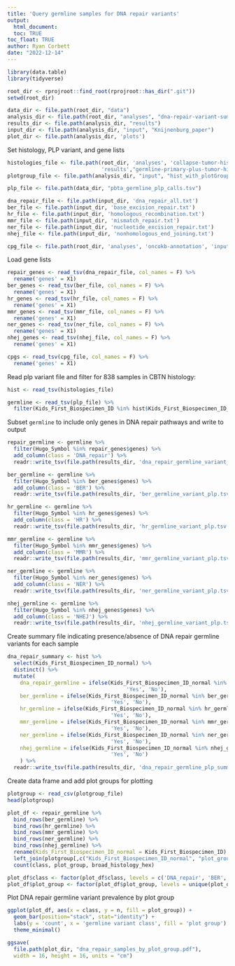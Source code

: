 ```yaml
---
title: 'Query germline samples for DNA repair variants'
output: 
  html_document:
  toc: TRUE
toc_float: TRUE
author: Ryan Corbett
date: "2022-12-14"
---
```

  
```r
library(data.table)
library(tidyverse)

root_dir <- rprojroot::find_root(rprojroot::has_dir(".git"))
setwd(root_dir)

data_dir <- file.path(root_dir, "data")
analysis_dir <- file.path(root_dir, "analyses", "dna-repair-variant-summary")
results_dir <- file.path(analysis_dir, "results")
input_dir <- file.path(analysis_dir, "input", "Knijnenburg_paper")
plot_dir <- file.path(analysis_dir, 'plots')
```

Set histology, PLP variant, and gene lists

```r
histologies_file <- file.path(root_dir, 'analyses', 'collapse-tumor-histologies',
                              'results',"germline-primary-plus-tumor-histologies-CBTN-dx.tsv")
plotgroup_file <- file.path(analysis_dir, "input", "hist_with_plotGroup.csv")

plp_file <- file.path(data_dir, "pbta_germline_plp_calls.tsv")

dna_repair_file <- file.path(input_dir, 'dna_repair_all.txt')
ber_file <- file.path(input_dir, 'base_excision_repair.txt')
hr_file <- file.path(input_dir, 'homologous_recombination.txt')
mmr_file <- file.path(input_dir, 'mismatch_repair.txt')
ner_file <- file.path(input_dir, 'nucleotide_excision_repair.txt')
nhej_file <- file.path(input_dir, 'nonhomologous_end_joining.txt')

cpg_file <- file.path(root_dir, 'analyses', 'oncokb-annotation', 'input', 'cpg.txt')
```

Load gene lists

```r
repair_genes <- read_tsv(dna_repair_file, col_names = F) %>%
  rename('genes' = X1)
ber_genes <- read_tsv(ber_file, col_names = F) %>%
  rename('genes' = X1)
hr_genes <- read_tsv(hr_file, col_names = F) %>%
  rename('genes' = X1)
mmr_genes <- read_tsv(mmr_file, col_names = F) %>%
  rename('genes' = X1)
ner_genes <- read_tsv(ner_file, col_names = F) %>%
  rename('genes' = X1)
nhej_genes <- read_tsv(nhej_file, col_names = F) %>%
  rename('genes' = X1)

cpgs <- read_tsv(cpg_file, col_names = F) %>%
  rename('genes' = X1)
```

Read plp variant file and filter for 838 samples in CBTN histology: 

```r
hist <- read_tsv(histologies_file)

germline <- read_tsv(plp_file) %>%
  filter(Kids_First_Biospecimen_ID %in% hist$Kids_First_Biospecimen_ID_normal)
```

Subset `germline` to include only genes in DNA repair pathways and write to output

```r
repair_germline <- germline %>%
  filter(Hugo_Symbol %in% repair_genes$genes) %>%
  add_column(class = 'DNA_repair') %>%
  readr::write_tsv(file.path(results_dir, 'dna_repair_germline_variant_plp.tsv'))

ber_germline <- germline %>%
  filter(Hugo_Symbol %in% ber_genes$genes) %>%
  add_column(class = 'BER') %>%
  readr::write_tsv(file.path(results_dir, 'ber_germline_variant_plp.tsv'))

hr_germline <- germline %>%
  filter(Hugo_Symbol %in% hr_genes$genes) %>%
  add_column(class = 'HR') %>%
  readr::write_tsv(file.path(results_dir, 'hr_germline_variant_plp.tsv'))

mmr_germline <- germline %>%
  filter(Hugo_Symbol %in% mmr_genes$genes) %>%
  add_column(class = 'MMR') %>%
  readr::write_tsv(file.path(results_dir, 'mmr_germline_variant_plp.tsv'))

ner_germline <- germline %>%
  filter(Hugo_Symbol %in% ner_genes$genes) %>%
  add_column(class = 'NER') %>%
  readr::write_tsv(file.path(results_dir, 'ner_germline_variant_plp.tsv'))

nhej_germline <- germline %>%
  filter(Hugo_Symbol %in% nhej_genes$genes) %>%
  add_column(class = 'NHEJ') %>%
  readr::write_tsv(file.path(results_dir, 'nhej_germline_variant_plp.tsv'))
```

Create summary file indicating presence/absence of DNA repair germline variants for each sample

```r
dna_repair_summary <- hist %>%
  select(Kids_First_Biospecimen_ID_normal) %>%
  distinct() %>%
  mutate(
    dna_repair_germline = ifelse(Kids_First_Biospecimen_ID_normal %in% repair_germline$Kids_First_Biospecimen_ID,
                                      'Yes', 'No'),
    ber_germline = ifelse(Kids_First_Biospecimen_ID_normal %in% ber_germline$Kids_First_Biospecimen_ID,
                                 'Yes', 'No'),
    hr_germline = ifelse(Kids_First_Biospecimen_ID_normal %in% hr_germline$Kids_First_Biospecimen_ID,
                                 'Yes', 'No'),
    mmr_germline = ifelse(Kids_First_Biospecimen_ID_normal %in% mmr_germline$Kids_First_Biospecimen_ID,
                                 'Yes', 'No'),
    ner_germline = ifelse(Kids_First_Biospecimen_ID_normal %in% ner_germline$Kids_First_Biospecimen_ID,
                                 'Yes', 'No'),
    nhej_germline = ifelse(Kids_First_Biospecimen_ID_normal %in% nhej_germline$Kids_First_Biospecimen_ID,
                                 'Yes', 'No')
    ) %>%
  readr::write_tsv(file.path(results_dir, 'dna_repair_germline_plp_summary.tsv'))
```

Create data frame and add plot groups for plotting

```r
plotgroup <- read_csv(plotgroup_file)
head(plotgroup)

plot_df <- repair_germline %>%
  bind_rows(ber_germline) %>%
  bind_rows(hr_germline) %>%
  bind_rows(mmr_germline) %>%
  bind_rows(ner_germline) %>%
  bind_rows(nhej_germline) %>%
  rename(Kids_First_Biospecimen_ID_normal = Kids_First_Biospecimen_ID) %>%
  left_join(plotgroup[,c("Kids_First_Biospecimen_ID_normal", "plot_group", "broad_histology_hex")], by = 'Kids_First_Biospecimen_ID_normal') %>%
  count(class, plot_group, broad_histology_hex)

plot_df$class <- factor(plot_df$class, levels = c('DNA_repair', 'BER', 'HR', 'MMR', 'NER', 'NHEJ'))
plot_df$plot_group <- factor(plot_df$plot_group, levels = unique(plot_df$plot_group))
```

Plot DNA repair germline variant prevalence by plot group

```r
ggplot(plot_df, aes(x = class, y = n, fill = plot_group)) +
  geom_bar(position="stack", stat="identity") +
  labs(y = 'count', x = 'germline variant class', fill = 'plot group') + 
  theme_minimal()

ggsave(
  file.path(plot_dir, "dna_repair_samples_by_plot_group.pdf"), 
  width = 16, height = 16, units = "cm")
```

